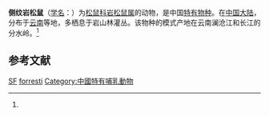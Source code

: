 {{Speciesbox
| name = 侧纹岩松鼠
| status = LC
| status_system = iucn3.1
| status_ref = <ref name=iucn>{{IUCN2008|assessors=Smith, A. T. & Johnston, C. H.|year=2008|id=19999|title=Sciurotamias forresti|downloaded=2009-01-06}}</ref>
| image = 
| genus = Sciurotamias
| species = forresti
| authority = (Thomas, 1922)<ref name='id803'>{{cite web| url =http://www.bioinfo.cn/db05/BjdwSpecies.php?action=view&id=803| title =侧纹岩松鼠| work =《中国动物物种编目数据库》| publisher =中国科学院微生物研究所| author =中国科学院动物研究所| accessdate =2009-03-27| deadurl =yes| archiveurl =https://web.archive.org/web/20160305072521/http://www.bioinfo.cn/db05/BjdwSpecies.php?action=view&id=803| archivedate =2016-03-05}}</ref>
}}

'''侧纹岩松鼠'''（[[学名|学名]]：{{lang|la|''Sciurotamias forresti''}}）为[[松鼠科|松鼠科]][[岩松鼠属|岩松鼠属]]的动物，是中国[[特有物种|特有物种]]。在[[中国大陆|中国大陆]]，分布于[[云南|云南]]等地，多栖息于岩山林灌丛。该物种的模式产地在云南澜沧江和长江的分水岭。<ref name='id803'/>

== 参考文献 ==
{{reflist}}
{{Taxonbar|from=Q1761240}}

[[Category:IUCN红色名录无危物种|SF]]
[[Category:岩松鼠属|forresti]]
[[Category:中國特有哺乳動物|Category:中國特有哺乳動物]]


{{Sciuridae-stub}}